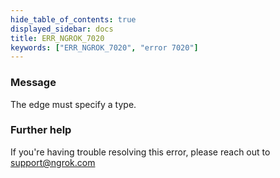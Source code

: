 ```yaml
---
hide_table_of_contents: true
displayed_sidebar: docs
title: ERR_NGROK_7020
keywords: ["ERR_NGROK_7020", "error 7020"]
---
```


### Message

The edge must specify a type.

### Further help

If you're having trouble resolving this error, please reach out to [support@ngrok.com](mailto:support@ngrok.com?subject=Help%20with%20ERR_NGROK_7020)
